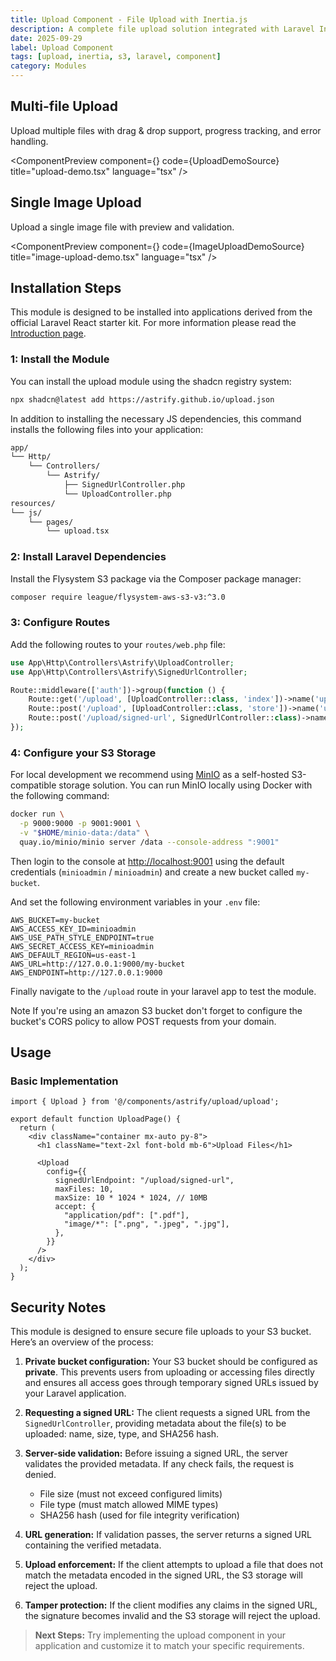 ```yaml
---
title: Upload Component - File Upload with Inertia.js
description: A complete file upload solution integrated with Laravel Inertia.js, featuring drag & drop, S3 storage, and comprehensive validation.
date: 2025-09-29
label: Upload Component
tags: [upload, inertia, s3, laravel, component]
category: Modules
---
```




## Multi-file Upload
Upload multiple files with drag & drop support, progress tracking, and error handling.

<ComponentPreview
  component={<UploadDemo />}
  code={UploadDemoSource}
  title="upload-demo.tsx"
  language="tsx"
/>

## Single Image Upload

Upload a single image file with preview and validation.

<ComponentPreview
  component={<ImageUploadDemo />}
  code={ImageUploadDemoSource}
  title="image-upload-demo.tsx"
  language="tsx"
/>

## Installation Steps

This module is designed to be installed into applications derived from the official Laravel React starter kit. For more information please read the <a href="/docs/introduction" className="underline">Introduction page</a>.

### 1: Install the Module

You can install the upload module using the shadcn registry system:

```bash
npx shadcn@latest add https://astrify.github.io/upload.json
```

In addition to installing the necessary JS dependencies, this command installs the following files into your application:

```bash
app/
└── Http/
    └── Controllers/
        └── Astrify/
            ├── SignedUrlController.php
            └── UploadController.php
resources/
└── js/
    └── pages/
        └── upload.tsx
```

### 2: Install Laravel Dependencies

Install the Flysystem S3 package via the Composer package manager:

```bash
composer require league/flysystem-aws-s3-v3:^3.0
```

### 3: Configure Routes

Add the following routes to your `routes/web.php` file:

```php
use App\Http\Controllers\Astrify\UploadController;
use App\Http\Controllers\Astrify\SignedUrlController;

Route::middleware(['auth'])->group(function () {
    Route::get('/upload', [UploadController::class, 'index'])->name('upload.index');
    Route::post('/upload', [UploadController::class, 'store'])->name('upload.store');
    Route::post('/upload/signed-url', SignedUrlController::class)->name('upload.signed-url');
});
```

### 4: Configure your S3 Storage

For local development we recommend using [MinIO](https://min.io/) as a self-hosted S3-compatible storage solution. You can run MinIO locally using Docker with the following command:

```bash
docker run \
  -p 9000:9000 -p 9001:9001 \
  -v "$HOME/minio-data:/data" \
  quay.io/minio/minio server /data --console-address ":9001"
```

Then login to the console at [http://localhost:9001](http://localhost:9001) using the default credentials (`minioadmin` / `minioadmin`) and create a new bucket called `my-bucket`.

And set the following environment variables in your `.env` file:

```env
AWS_BUCKET=my-bucket
AWS_ACCESS_KEY_ID=minioadmin
AWS_USE_PATH_STYLE_ENDPOINT=true
AWS_SECRET_ACCESS_KEY=minioadmin
AWS_DEFAULT_REGION=us-east-1
AWS_URL=http://127.0.0.1:9000/my-bucket
AWS_ENDPOINT=http://127.0.0.1:9000
```

Finally navigate to the `/upload` route in your laravel app to test the module.


<Alert className="mt-8">
  <Shield className="h-4 w-4" />
  <AlertTitle>Note</AlertTitle>
  <AlertDescription>
    If you're using an amazon S3 bucket don't forget to configure the bucket's CORS policy to allow POST requests from your domain.
  </AlertDescription>
</Alert>

## Usage

### Basic Implementation

```tsx
import { Upload } from '@/components/astrify/upload/upload';

export default function UploadPage() {
  return (
    <div className="container mx-auto py-8">
      <h1 className="text-2xl font-bold mb-6">Upload Files</h1>

      <Upload
        config={{
          signedUrlEndpoint: "/upload/signed-url",
          maxFiles: 10,
          maxSize: 10 * 1024 * 1024, // 10MB
          accept: {
            "application/pdf": [".pdf"],
            "image/*": [".png", ".jpeg", ".jpg"],
          },
        }}
      />
    </div>
  );
}
```

## Security Notes

This module is designed to ensure secure file uploads to your S3 bucket. Here’s an overview of the process:

1. **Private bucket configuration:**
   Your S3 bucket should be configured as **private**. This prevents users from uploading or accessing files directly and ensures all access goes through temporary signed URLs issued by your Laravel application.

2. **Requesting a signed URL:**
   The client requests a signed URL from the `SignedUrlController`, providing metadata about the file(s) to be uploaded: name, size, type, and SHA256 hash.

3. **Server-side validation:**
   Before issuing a signed URL, the server validates the provided metadata. If any check fails, the request is denied.

   * File size (must not exceed configured limits)
   * File type (must match allowed MIME types)
   * SHA256 hash (used for file integrity verification)

4. **URL generation:**
   If validation passes, the server returns a signed URL containing the verified metadata.

5. **Upload enforcement:**
   If the client attempts to upload a file that does not match the metadata encoded in the signed URL, the S3 storage will reject the upload.

6. **Tamper protection:**
   If the client modifies any claims in the signed URL, the signature becomes invalid and the S3 storage will reject the upload.


> **Next Steps:** Try implementing the upload component in your application and customize it to match your specific requirements.

